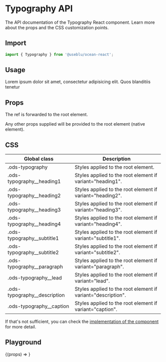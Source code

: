 
<Meta title="Components/Typography" component={Typography} />

# Typography API

The API documentation of the Typography React component. Learn more about the props and the CSS customization points.

## Import

```javascript
import { Typography } from '@useblu/ocean-react';
```

## Usage

<Canvas withSource="open" withToolbar>
  <Story name="usage">
    <Typography variant="paragraph">
      Lorem ipsum dolor sit amet, consectetur adipisicing elit. Quos blanditiis
      tenetur
    </Typography>
  </Story>
</Canvas>

## Props

<ArgsTable of="." />

The ref is forwarded to the root element.

Any other props supplied will be provided to the root element (native element).

## CSS

| Global class                   | Description                                                  |
| ------------------------------ | ------------------------------------------------------------ |
| .ods-typography                | Styles applied to the root element.                          |
| .ods-typography\_\_heading1    | Styles applied to the root element if variant="heading1".    |
| .ods-typography\_\_heading2    | Styles applied to the root element if variant="heading2".    |
| .ods-typography\_\_heading3    | Styles applied to the root element if variant="heading3".    |
| .ods-typography\_\_heading4    | Styles applied to the root element if variant="heading4".    |
| .ods-typography\_\_subtitle1   | Styles applied to the root element if variant="subtitle1".   |
| .ods-typography\_\_subtitle2   | Styles applied to the root element if variant="subtitle2".   |
| .ods-typography\_\_paragraph   | Styles applied to the root element if variant="paragraph".   |
| .ods-typography\_\_lead        | Styles applied to the root element if variant="lead".        |
| .ods-typography\_\_description | Styles applied to the root element if variant="description". |
| .ods-typography\_\_caption     | Styles applied to the root element if variant="caption".     |

If that's not sufficient, you can check the [implementation of the component](https://github.com/ocean-ds/ocean-web/blob/master/packages/ocean-react/src/Typography/Typography.tsx) for more detail.

## Playground

<Canvas>
  <Story
    name="playground"
    args={{
      variant: 'heading3',
      children: 'Lorem ipsum dolor sit amet, consectetur adipiscing elit.',
    }}
    argTypes={{
      variant: {
        name: 'variant',
        options: [
          'heading1',
          'heading2',
          'heading3',
          'heading4',
          'subtitle1',
          'subtitle2',
          'paragraph',
          'lead',
          'description',
          'caption',
        ],
        control: { type: 'select' },
      },
    }}
  >
    {(props) => <Typography {...props} />}
  </Story>
</Canvas>
